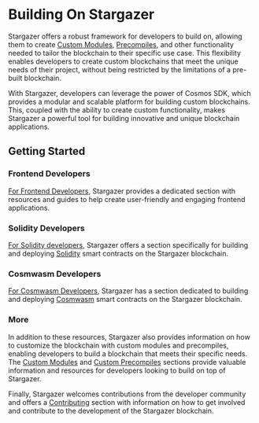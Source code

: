 # Building On Stargazer

Stargazer offers a robust framework for developers to build on, 
allowing them to create [Custom Modules], [Precompiles], and other 
functionality needed to tailor the blockchain to their specific 
use case. This flexibility enables developers to create custom 
blockchains that meet the unique needs of their project, without 
being restricted by the limitations of a pre-built blockchain.

With Stargazer, developers can leverage the power of Cosmos SDK, 
which provides a modular and scalable platform for building custom 
blockchains. This, coupled with the ability to create custom 
functionality, makes Stargazer a powerful tool for building 
innovative and unique blockchain applications.

## Getting Started

### Frontend Developers
[For Frontend Developers], Stargazer provides a dedicated section with resources and guides to help create user-friendly and engaging frontend applications.
### Solidity Developers
[For Solidity developers], Stargazer offers a section specifically for building and deploying [Solidity] smart contracts on the Stargazer blockchain.
### Cosmwasm Developers
[For Cosmwasm Developers], Stargazer has a section dedicated to building and deploying [Cosmwasm] smart contracts on the Stargazer blockchain.


### More
In addition to these resources, Stargazer also provides information on how to 
customize the blockchain with custom modules and precompiles, enabling developers 
to build a blockchain that meets their specific needs. The [Custom Modules] 
and [Custom Precompiles] sections provide valuable information and resources 
for developers looking to build on top of Stargazer.

Finally, Stargazer welcomes contributions from the developer community and 
offers a [Contributing] section with information on how to get involved and 
contribute to the development of the Stargazer blockchain.

[Custom Modules]: (./building-modules/creating-custom-modules)
[Precompiles]: (./building-precompiles/creating-custom-precompiles)
[Custom Precompiles]: (./building-precompiles/creating-custom-precompiles)
[For Frontend Developers]: ./for-frontend-devs/available-tools
[For Solidity Developers]: ./for-solidity-devs/developer-overview
[For Cosmwasm Developers]: ./for-cosmwasm-devs/coming-soon
[Solidity]: (https://docs.soliditylang.org/en/v0.8.19/)
[Cosmwasm]: (https://cosmwasm.com/)
[Contributing]: (./contributing)